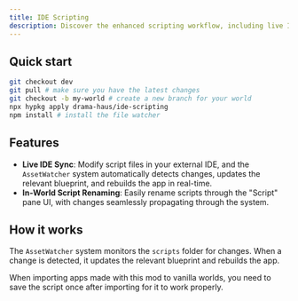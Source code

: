 ```yaml
---
title: IDE Scripting
description: Discover the enhanced scripting workflow, including live IDE updates and script renaming.
---
```



## Quick start

```bash
git checkout dev
git pull # make sure you have the latest changes
git checkout -b my-world # create a new branch for your world
npx hypkg apply drama-haus/ide-scripting
npm install # install the file watcher
```

<LinkCard title="You can check what this patch adds here" href="https://github.com/hyperfy-xyz/hyperfy/compare/dev...drama-haus:hyperfy:cow_ide-scripting" />

## Features

- **Live IDE Sync**: Modify script files in your external IDE, and the `AssetWatcher` system automatically detects changes, updates the relevant blueprint, and rebuilds the app in real-time.
- **In-World Script Renaming**: Easily rename scripts through the "Script" pane UI, with changes seamlessly propagating through the system.

## How it works

The `AssetWatcher` system monitors the `scripts` folder for changes. When a change is detected, it updates the relevant blueprint and rebuilds the app.

<Aside type="note">
When importing apps made with this mod to vanilla worlds, you need to save the script once after importing for it to work properly.
</Aside>
